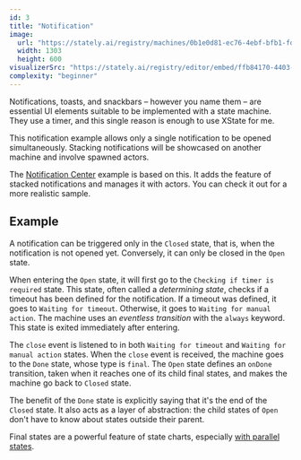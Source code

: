 ```yaml
---
id: 3
title: "Notification"
image:
  url: "https://stately.ai/registry/machines/0b1e0d81-ec76-4ebf-bfb1-fd952e9ac8ef.light.png"
  width: 1303
  height: 600
visualizerSrc: "https://stately.ai/registry/editor/embed/ffb84170-4403-4304-889d-3eefadc0465b?machineId=0b1e0d81-ec76-4ebf-bfb1-fd952e9ac8ef"
complexity: "beginner"
---
```



Notifications, toasts, and snackbars – however you name them – are essential UI elements suitable to be implemented with a state machine.
They use a timer, and this single reason is enough to use XState for me.

This notification example allows only a single notification to be opened simultaneously.
Stacking notifications will be showcased on another machine and involve spawned actors.

The [Notification Center](/notification-center/) example is based on this. It adds the feature of stacked notifications and manages it with actors.
You can check it out for a more realistic sample.

## Example

A notification can be triggered only in the `Closed` state, that is, when the notification is not opened yet.
Conversely, it can only be closed in the `Open` state.

When entering the `Open` state, it will first go to the `Checking if timer is required` state.
This state, often called a *determining state*, checks if a timeout has been defined for the notification.
If a timeout was defined, it goes to `Waiting for timeout`. Otherwise, it goes to `Waiting for manual action`.
The machine uses an *eventless transition* with the `always` keyword. This state is exited immediately after entering.

The `close` event is listened to in both `Waiting for timeout` and `Waiting for manual action` states.
When the `close` event is received, the machine goes to the `Done` state, whose type is `final`.
The `Open` state defines an `onDone` transition, taken when it reaches one of its child final states,
and makes the machine go back to `Closed` state.

The benefit of the `Done` state is explicitly saying that it's the end of the `Closed` state.
It also acts as a layer of abstraction: the child states of `Open` don't have to know about states outside their parent.

Final states are a powerful feature of state charts, especially [with parallel states](https://stately.ai/docs/parallel-states#parallel-ondone-transition).

<DemoEntrypoint client:load />
